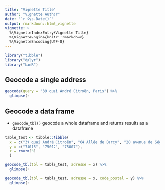 ```yaml
---
title: "Vignette Title"
author: "Vignette Author"
date: "`r Sys.Date()`"
output: rmarkdown::html_vignette
vignette: >
  %\VignetteIndexEntry{Vignette Title}
  %\VignetteEngine{knitr::rmarkdown}
  %\VignetteEncoding{UTF-8}
---
```


```r
library("tibble")
library("dplyr")
library("banR")
```


## Geocode a single address

```r
geocode(query = "39 quai André Citroën, Paris") %>%
  glimpse()
```

## Geocode a data frame

- `geocode_tbl()` geocode a whole dataframe and returns results as a dataframe

```r
table_test <- tibble::tibble(
  x = c("39 quai André Citroën", "64 Allée de Bercy", "20 avenue de Ségur"), 
  y = c("75015", "75012", "75007"), 
  z = rnorm(3)
  )
```


```r
geocode_tbl(tbl = table_test, adresse = x) %>%
  glimpse()
```

```r
geocode_tbl(tbl = table_test, adresse = x, code_postal = y) %>%
  glimpse()
```


